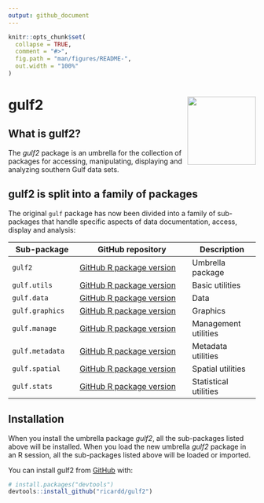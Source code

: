 ```yaml
---
output: github_document
---
```


<!-- README.md is generated from README.Rmd. Please edit that file -->

```r
knitr::opts_chunk$set(
  collapse = TRUE,
  comment = "#>",
  fig.path = "man/figures/README-",
  out.width = "100%"
)
```

# gulf2 <img src='man/figures/logo.png' align="right" height="139" />

<!-- badges: start -->
<!-- badges: end -->


## What is gulf2?

The *gulf2* package is an umbrella for the collection of packages for accessing, manipulating, displaying and analyzing southern Gulf data sets.

## gulf2 is split into a family of packages

The original `gulf` package has now been divided into a family of sub-packages that handle specific aspects of data documentation, access, display and analysis:

| Sub-package | GitHub repository | Description |
| ----------  | ----------------- | ----------  |
| `gulf2` | [GitHub R package version](https://github.com/RicardD/gulf2) | Umbrella package |
| `gulf.utils` | [GitHub R package version](https://github.com/TobieSurette/gulf.utils) | Basic utilities |
| `gulf.data` | [GitHub R package version](https://github.com/TobieSurette/gulf.data) | Data |
| `gulf.graphics` | [GitHub R package version](https://github.com/TobieSurette/gulf.graphics) | Graphics |
| `gulf.manage` | [GitHub R package version](https://github.com/TobieSurette/gulf.manage) | Management utilities |
| `gulf.metadata` | [GitHub R package version](https://github.com/TobieSurette/gulf.metadata) | Metadata utilities |
| `gulf.spatial` | [GitHub R package version](https://github.com/TobieSurette/gulf.spatial) | Spatial utilities |
| `gulf.stats` | [GitHub R package version](https://github.com/TobieSurette/gulf.stats) | Statistical utilities |

## Installation
When you install the umbrella package *gulf2*, all the sub-packages listed above will be installed. When you load the new umbrella *gulf2* package in an R session, all the sub-packages listed above will be loaded or imported.

You can install gulf2 from [GitHub](https://github.com/) with:

``` r
# install.packages("devtools")
devtools::install_github("ricardd/gulf2")
```

